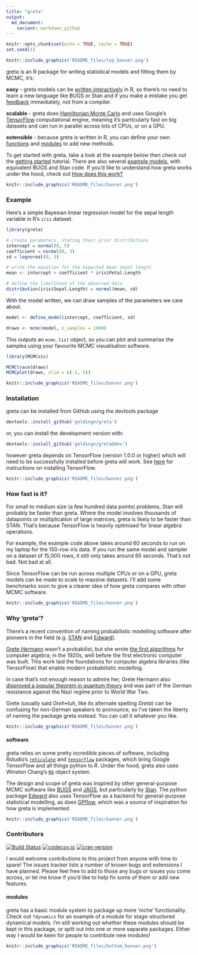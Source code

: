```yaml
---
title: "greta"
output:
  md_document:
    variant: markdown_github
---
```


```r
knitr::opts_chunk$set(echo = TRUE, cache = TRUE)
set.seed(1)
```

```r
knitr::include_graphics('README_files/top_banner.png')
```

greta is an R package for writing statistical models and fitting them by MCMC, it's:

**easy** - greta models can be [written interactively](#example) in R, so there's no need to learn a new language like BUGS or Stan and if you make a mistake you get [feedback](#feedback) immediately, not from a compiler.

**scalable** - greta does [Hamiltonian Monte Carlo](http://onlinelibrary.wiley.com/doi/10.1111/2041-210X.12681/full) and uses Google's [TensorFlow](https://www.tensorflow.org/) computational engine, meaning it's particularly fast on big datasets and can run in parallel across lots of CPUs, or on a GPU.

**extensible** - because greta is written in R, you can define your own [functions](#functions) and [modules](#modules) to add new methods.

To get started with greta, take a look at the example below then check out the [getting started](https://rawgit.com/goldingn/greta/dev/inst/doc/getting_started.html) tutorial.
There are also several [example models](https://rawgit.com/goldingn/greta/dev/inst/doc/example_models.html), with equivalent BUGS and Stan code.
If you'd like to understand how greta works under the hood, check out [How does this work?](https://rawgit.com/goldingn/greta/dev/inst/doc/how_does_this_work.html)

```r
knitr::include_graphics('README_files/banner.png')
```

### Example

Here's a simple Bayesian linear regression model for the sepal length variable in R's `iris` dataset.

```r
library(greta)

# create parameters, stating their prior distributions
intercept = normal(0, 5)
coefficient = normal(0, 3)
sd = lognormal(0, 3)

# write the equation for the expected mean sepal length
mean <- intercept + coefficient * iris$Petal.Length

# define the likelihood of the observed data
distribution(iris$Sepal.Length) = normal(mean, sd)
```

With the model written, we can draw samples of the parameters we care about.

```r
model <- define_model(intercept, coefficient, sd)

draws <- mcmc(model, n_samples = 1000)
```

This outputs an `mcmc.list` object, so you can plot and summarise the samples using your favourite MCMC visualisation software.

```r
library(MCMCvis)

MCMCtrace(draws)
MCMCplot(draws, xlim = c(-1, 5))
```

```r
knitr::include_graphics('README_files/banner.png')
```

### Installation

greta can be installed from GitHub using the devtools package

```r
devtools::install_github('goldingn/greta')
```

or, you can install the development version with:

```r
devtools::install_github('goldingn/greta@dev')
```

however greta depends on TensorFlow (version 1.0.0 or higher) which will need to be successfully installed before greta will work. See [here](https://www.tensorflow.org/install/) for instructions on installing TensorFlow.

```r
knitr::include_graphics('README_files/banner.png')
```

### How fast is it?

For small to medium size (a few hundred data points) problems, Stan will probably be faster than greta. Where the model involves thousands of datapoints or multiplication of large matrices, greta is likely to be faster than STAN. That's because TensorFlow is heavily optimised for linear algebra operations.

For example, the example code above takes around 60 seconds to run on my laptop for the 150-row iris data. If you run the same model and sampler on a dataset of 15,000 rows, it still only takes around 65 seconds. That's not bad. Not bad at all.

Since TensorFlow can be run across multiple CPUs or on a GPU, greta models can be made to scale to massive datasets. I'll add some benchmarks soon to give a clearer idea of how greta compares with other MCMC software.

```r
knitr::include_graphics('README_files/banner.png')
```

### Why 'greta'?

There's a recent convention of naming probabilistic modelling software after pioneers in the field (e.g. [STAN](https://en.wikipedia.org/wiki/Stanislaw_Ulam) and [Edward](https://en.wikipedia.org/wiki/George_E._P._Box)).

[Grete Hermann](https://en.wikipedia.org/wiki/Grete_Hermann) wasn't a probabilist, but she wrote [the first algorithms](http://dl.acm.org/citation.cfm?id=307342&coll=portal&dl=ACM) for computer algebra; in the 1920s, well before the first electronic computer was built. This work laid the foundations for computer algebra libraries (like TensorFlow) that enable modern probabilistic modelling.

In case that's not enough reason to admire her, Grete Hermann also [disproved a popular theorem in quantum theory](https://arxiv.org/pdf/0812.3986.pdf) and was part of the German resistance against the Nazi regime prior to World War Two.

Grete (usually said *Greh*•tuh, like its alternate spelling *Greta*) can be confusing for non-German speakers to pronounce, so I've taken the liberty of naming the package greta instead. You can call it whatever you like.

```r
knitr::include_graphics('README_files/banner.png')
```

#### software

greta relies on some pretty incredible pieces of software, including Rstudio's [`reticulate`](https://github.com/rstudio/reticulate) and [`tensorflow`](https://rstudio.github.io/tensorflow/) packages, which bring Google TensorFlow and all things python to R. Under the hood, greta also uses Winston Chang's [`R6`](https://github.com/wch/R6) object system.

The design and scope of greta was inspired by other general-purpose MCMC software like [BUGS](http://www.openbugs.net/) and [JAGS](http://mcmc-jags.sourceforge.net/), but particularly by [Stan](http://mc-stan.org/). The python package [Edward](http://edwardlib.org/) also uses TensorFlow as a backend for general-purpose statistical modelling, as does [GPflow](https://github.com/GPflow/GPflow), which was a source of inspiration for how greta is implemented.

```r
knitr::include_graphics('README_files/banner.png')
```

### Contributors

[![Build Status](https://travis-ci.org/goldingn/greta.svg?branch=master)](https://travis-ci.org/goldingn/greta)
[![codecov.io](https://codecov.io/github/goldingn/greta/coverage.svg?branch=master)](https://codecov.io/github/goldingn/greta?branch=master)
[![cran version](http://www.r-pkg.org/badges/version/greta)](https://cran.rstudio.com/web/packages/greta)

I would welcome contributions to this project from anyone with time to spare!
The issues tracker lists a number of known bugs and extensions I have planned.
Please feel free to add to those any bugs or issues you come across, or let me know if you'd like to help fix some of them or add new features.

#### modules

greta has a basic module system to package up more 'niche' functionality.
Check out `?dynamics` for an example of a module for stage-structured dynamical models.
I'm still working out whether these modules should be kept in this package, or split out into one or more separate packages.
Either way I would be keen for people to contribute new modules!

```r
knitr::include_graphics('README_files/bottom_banner.png')
```
